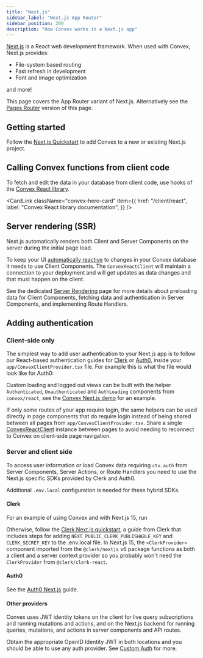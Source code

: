 ```yaml
---
title: "Next.js"
sidebar_label: "Next.js App Router"
sidebar_position: 200
description: "How Convex works in a Next.js app"
---
```



[Next.js](https://nextjs.org/) is a React web development framework. When used
with Convex, Next.js provides:

- File-system based routing
- Fast refresh in development
- Font and image optimization

and more!

This page covers the App Router variant of Next.js. Alternatively see the
[Pages Router](/client/nextjs/pages-router/index.mdx) version of this page.

## Getting started

Follow the [Next.js Quickstart](/quickstart/nextjs.mdx) to add Convex to a new
or existing Next.js project.

## Calling Convex functions from client code

To fetch and edit the data in your database from client code, use hooks of the
[Convex React library](/client/react).

<CardLink
  className="convex-hero-card"
  item={{
    href: "/client/react",
    label: "Convex React library documentation",
  }}
/>

## Server rendering (SSR)

Next.js automatically renders both Client and Server Components on the server
during the initial page load.

To keep your UI
[automatically reactive](/functions/query-functions.mdx#caching--reactivity--consistency)
to changes in your Convex database it needs to use Client Components. The
`ConvexReactClient` will maintain a connection to your deployment and will get
updates as data changes and that must happen on the client.

See the dedicated
[Server Rendering](/client/nextjs/app-router/server-rendering.mdx) page for more
details about preloading data for Client Components, fetching data and
authentication in Server Components, and implementing Route Handlers.

## Adding authentication

### Client-side only

The simplest way to add user authentication to your Next.js app is to follow our
React-based authentication guides for [Clerk](/auth/clerk.mdx) or
[Auth0](/auth/auth0.mdx), inside your `app/ConvexClientProvider.tsx` file. For
example this is what the file would look like for Auth0:

<TSAndJSSnippet
  title="app/ConvexClientProvider.tsx"
  sourceTS={Config}
  sourceJS={Config}
/>

Custom loading and logged out views can be built with the helper
`Authenticated`, `Unauthenticated` and `AuthLoading` components from
`convex/react`, see the
[Convex Next.js demo](https://github.com/get-convex/convex-demos/tree/main/nextjs-pages-router/pages/_app.tsx)
for an example.

If only some routes of your app require login, the same helpers can be used
directly in page components that do require login instead of being shared
between all pages from `app/ConvexClientProvider.tsx`. Share a single
[ConvexReactClient](/api/classes/react.ConvexReactClient) instance between pages
to avoid needing to reconnect to Convex on client-side page navigation.

### Server and client side

To access user information or load Convex data requiring `ctx.auth` from Server
Components, Server Actions, or Route Handlers you need to use the Next.js
specific SDKs provided by Clerk and Auth0.

Additional `.env.local` configuration is needed for these hybrid SDKs.

#### Clerk

For an example of using Convex and with Next.js 15, run

<p>
  <b>
    <CodeWithCopyButton text="npm create convex@latest -- -t nextjs-clerk" />
  </b>
</p>

Otherwise, follow the
[Clerk Next.js quickstart](https://clerk.com/docs/quickstarts/nextjs), a guide
from Clerk that includes steps for adding `NEXT_PUBLIC_CLERK_PUBLISHABLE_KEY`
and `CLERK_SECRET_KEY` to the .env.local file. In Next.js 15, the
`<ClerkProvider>` component imported from the `@clerk/nextjs` v6 package
functions as both a client and a server context provider so you probably won't
need the `ClerkProvider` from `@clerk/clerk-react`.

#### Auth0

See the
[Auth0 Next.js](https://auth0.com/docs/quickstart/webapp/nextjs/01-login) guide.

#### Other providers

Convex uses JWT identity tokens on the client for live query subscriptions and
running mutations and actions, and on the Next.js backend for running queries,
mutations, and actions in server components and API routes.

Obtain the appropriate OpenID Identity JWT in both locations and you should be
able to use any auth provider. See
[Custom Auth](https://docs.convex.dev/auth/advanced/custom-auth) for more.
